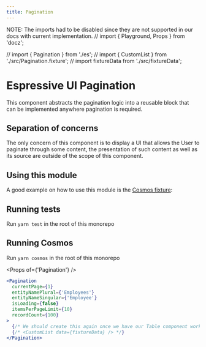 ```yaml
---
title: Pagination
---
```


NOTE: The imports had to be disabled since they are not supported in our docs with current implementation.
// import { Playground, Props } from 'docz';

// import { Pagination } from './es';
// import { CustomList } from './src/Pagination.fixture';
// import fixtureData from './src/fixtureData';

# Espressive UI Pagination

This component abstracts the pagination logic into a reusable block that can be implemented anywhere pagination is required.

## Separation of concerns

The only concern of this component is to display a UI that allows the User to paginate through some content, the presentation of such content as well as its source are outside of the scope of this component.

## Using this module

A good example on how to use this module is the [Cosmos fixture](src/Pagination.fixture.js):

## Running tests

Run `yarn test` in the root of this monorepo

## Running Cosmos

Run `yarn cosmos` in the root of this monorepo

<Props of={'Pagination'} />

```jsx
<Pagination
  currentPage={1}
  entityNamePlural={'Employees'}
  entityNameSingular={'Employee'}
  isLoading={false}
  itemsPerPageLimit={10}
  recordCount={100}
>
  {/* We should create this again once we have our Table component working and we can use the globally available components from our custom MDX files */}
  {/* <CustomList data={fixtureData} /> */}
</Pagination>
```

